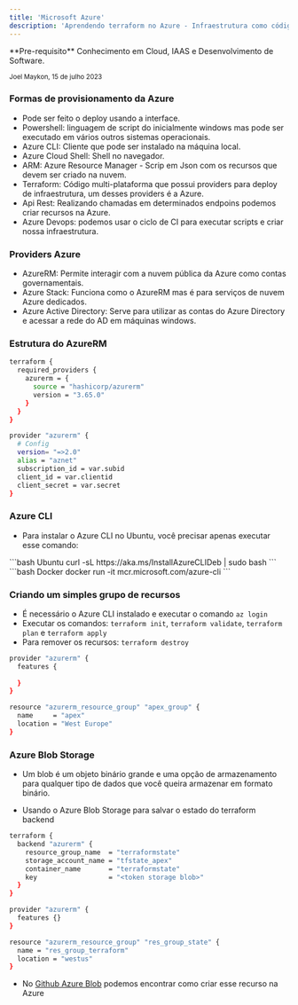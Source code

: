 ```yaml
---
title: 'Microsoft Azure'
description: 'Aprendendo terraform no Azure - Infraestrutura como código e devops'
---
```


<Info>
  **Pre-requisito** Conhecimento em Cloud, IAAS e Desenvolvimento de Software.
</Info>

<sub>Joel Maykon, 15 de julho 2023</sub>


### Formas de provisionamento da Azure

- Pode ser feito o deploy usando a interface.
- Powershell: linguagem de script do inicialmente windows mas pode ser executado em vários outros sistemas operacionais.
- Azure CLI: Cliente que pode ser instalado na máquina local.
- Azure Cloud Shell: Shell no navegador.
- ARM: Azure Resource Manager - Scrip em Json com os recursos que devem ser criado na nuvem.
- Terraform: Código multi-plataforma que possui providers para deploy de infraestrutura, um desses providers é a Azure.
- Api Rest: Realizando chamadas em determinados endpoins podemos criar recursos na Azure.
- Azure Devops: podemos usar o ciclo de CI para executar scripts e criar nossa infraestrutura.

### Providers Azure
- AzureRM: Permite interagir com a nuvem pública da Azure como contas governamentais.
- Azure Stack: Funciona como o AzureRM mas é para serviços de nuvem Azure dedicados.
- Azure Active Directory: Serve para utilizar as contas do Azure Directory e acessar a rede do AD em máquinas windows.

### Estrutura do AzureRM

```bash azure.terraform
terraform {
  required_providers {
    azurerm = {
      source = "hashicorp/azurerm"
      version = "3.65.0"
    }
  }
}

provider "azurerm" {
  # Config
  version= "=>2.0"
  alias = "aznet"
  subscription_id = var.subid
  client_id = var.clientid
  client_secret = var.secret
}
```

### Azure CLI
- Para instalar o Azure CLI no Ubuntu, você precisar apenas executar esse comando:
<CodeGroup>
```bash Ubuntu
curl -sL https://aka.ms/InstallAzureCLIDeb | sudo bash
```
```bash Docker
docker run -it mcr.microsoft.com/azure-cli
```
</CodeGroup>

### Criando um simples grupo de recursos
- É necessário o Azure CLI instalado e executar o comando `az login`
- Executar os comandos: `terraform init`, `terraform validate`, `terraform plan` e `terraform apply`
- Para remover os recursos: `terraform destroy`

```bash main.tf
provider "azurerm" {
  features {
    
  }
}

resource "azurerm_resource_group" "apex_group" {
  name     = "apex"
  location = "West Europe"
}
```

### Azure Blob Storage
- Um blob é um objeto binário grande e uma opção de armazenamento para qualquer tipo de dados que você queira
armazenar em formato binário. 

- Usando o Azure Blob Storage para salvar o estado do terraform backend
```bash main.tf
terraform {
  backend "azurerm" {
    resource_group_name  = "terraformstate"
    storage_account_name = "tfstate_apex"
    container_name       = "terraformstate"
    key                  = "<token storage blob>"
  }
}

provider "azurerm" {
  features {}
}

resource "azurerm_resource_group" "res_group_state" {
  name = "res_group_terraform"
  location = "westus"
}
```
- No [Github Azure Blob](https://github.com/joelmaykonTADS/apex-brain/blob/main/devops/terraform/azure/storage_blob/main.tf) podemos encontrar como criar esse recurso na Azure
